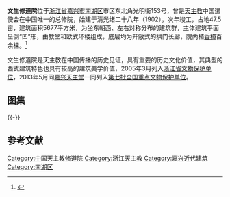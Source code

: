 {{文物保护单位
| 级别 = 全国
| 图片 = [[File:Vincent_Abbey_in_Jiaxing_01_2013-11.JPG|220px]]<br><small>文生修道院平面</small>
| 名称 = 嘉兴文生修道院与[[嘉兴圣母显灵堂|天主堂]]
| 编号 = 7-1728-5-121
| 分类 = 近现代重要史迹及代表性建筑
| 时代 = 1903年
| 所在 = [[浙江省|浙江省]][[嘉兴市|嘉兴市]][[南湖区|南湖区]]
| 登录 = 2013年3月
| Cat = 浙江全国重点文物保护单位
}}
'''文生修道院'''位于[[浙江省|浙江省]][[嘉兴市|嘉兴市]][[南湖区|南湖区]]市区东北角光明街153号，曾是[[天主教|天主教]]中国遣使会在中国唯一的总修院，始建于清光绪二十八年（1902），次年竣工，占地47.5亩，建筑面积5677平方米，为坐东朝西、左右对称分布的建筑群，主体建筑平面呈倒“凹”形，由教堂和欧式环楼组成，底层均为开敞式的拱门长廊，院内植[[香樟|香樟]]百余棵。<ref>{{cite web |url=http://www.zjww.gov.cn/unit/2006-02-23/53411274.shtml |language= |title=文生修道院 |publisher=浙江省文物局 |date= |accessdate=2013-12-29 |archive-url=https://web.archive.org/web/20131230231956/http://www.zjww.gov.cn/unit/2006-02-23/53411274.shtml |archive-date=2013-12-30 |dead-url=yes }}</ref>

文生修道院是天主教在中国传播的历史见证，具有重要的历史文化价值，其典型的西式建筑特色也具有较高的建筑美学价值，2005年3月列入[[浙江省文物保护单位|浙江省文物保护单位]]，2013年5月同[[嘉兴圣母显灵堂|嘉兴天主堂]]一同列入[[第七批全国重点文物保护单位|第七批全国重点文物保护单位]]。
== 图集 ==
{{multiple image
| align  = left
| image1 = Vincent Abbey in Jiaxing 03 2013-11.JPG
| width1 = 134
| caption1 = 前院，正面为两层九开间，正中有一带圆窗的小钟楼
| image2 = Vincent Abbey in Jiaxing 04 2013-11.JPG
| width2 = 240
| caption2 = 北翼，为三层十二开间
| image3 = Vincent Abbey in Jiaxing 05 2013-11.JPG
| width3 = 240
| caption3 = 南翼，为两层十二开间
| image4 = Vincent Abbey in Jiaxing 07 2013-11.JPG
| width4 = 134
| caption4 = 东北侧过街楼，连接两侧各两层六开间的附属建筑}}
{{-}}
==参考文献==
{{reflist}}
{{DEFAULTSORT:W}}
{{commons|Category:Vincent Abbey in Jiaxing}}
{{浙江全国重点文物保护单位}}
[[Category:中国天主教修道院|Category:中国天主教修道院]]
[[Category:浙江天主教|Category:浙江天主教]]
[[Category:嘉兴近代建筑|Category:嘉兴近代建筑]]
[[Category:南湖区|Category:南湖区]]
